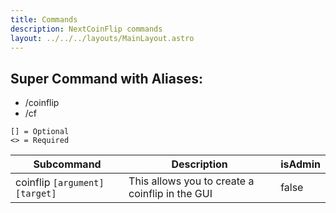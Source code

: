 ```yaml
---
title: Commands
description: NextCoinFlip commands
layout: ../../../layouts/MainLayout.astro
---
```



## Super Command with Aliases:

- /coinflip
- /cf

```
[] = Optional
<> = Required
```

| Subcommand          | Description        | isAdmin |
| ------------------- | ------------------ | ------- |
| coinflip `[argument]` `[target]` | This allows you to create a coinflip in the GUI | false |